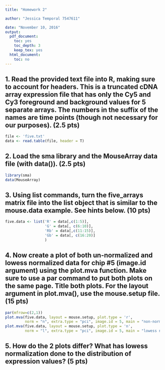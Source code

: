 ```yaml
---
title: "Homework 2"

author: "Jessica Temporal 7547611"

date: "November 10, 2016"
output:
  pdf_document:
    toc: yes
    toc_depth: 3
    keep_tex: yes
  html_document:
    toc: no
---
```

\newpage

## 1. Read the provided text file into R, making sure to account for headers. This is a truncated cDNA array expression file that has only the Cy5 and Cy3 foreground and background values for 5 separate arrays. The numbers in the suffix of the names are time points (though not necessary for our purposes). (2.5 pts)
```r
file <- 'five.txt'
data <- read.table(file, header = T)
```

## 2. Load the sma library and the MouseArray data file (with data()). (2.5 pts)
```r
library(sma)
data(MouseArray)
```

## 3. Using list commands, turn the five_arrays matrix file into the list object that is similar to the mouse.data example.  See hints below. (10 pts)
```r
five.data <- list('R' = data[,c(1:5)],
                  'G' = data[, c(6:10)],
                  'Rb' = data[,c(11:15)],
                  'Gb' = data[, c(16:20)]
                  )
```

## 4. Now create a plot of both un-normalized and lowess normalized data for chip #5 (image.id argument) using the plot.mva function. Make sure to use a par command to put both plots on the same page. Title both plots. For the layout argument in plot.mva(), use the mouse.setup file. (15 pts)
```r
par(mfrow=c(2,1))
plot.mva(five.data, layout = mouse.setup, plot.type = 'r',
         norm = "n", extra.type = "pci", image.id = 5, main = "non-normalized - Chip #5")
plot.mva(five.data, layout = mouse.setup, plot.type = 'n',
         norm = "l", extra.type = "pci", image.id = 5, main = "lowess normalized - Chip #5")
```

## 5. How do the 2 plots differ? What has lowess normalization done to the distribution of expression values? (5 pts)
```r

```
